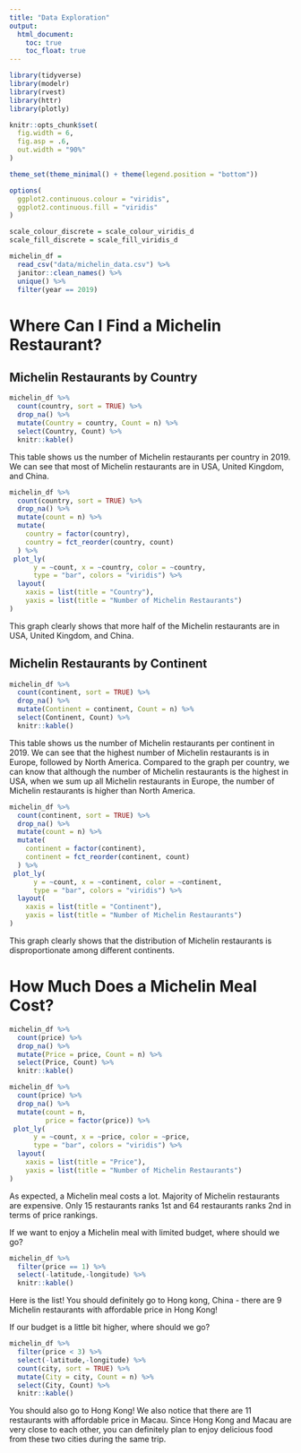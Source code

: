 ---
title: "Data Exploration"
output: 
  html_document:
    toc: true
    toc_float: true
---

```{r message=FALSE, warning=FALSE}
library(tidyverse)
library(modelr)
library(rvest)
library(httr)
library(plotly)

knitr::opts_chunk$set(
  fig.width = 6,
  fig.asp = .6,
  out.width = "90%"
)

theme_set(theme_minimal() + theme(legend.position = "bottom"))

options(
  ggplot2.continuous.colour = "viridis",
  ggplot2.continuous.fill = "viridis"
)

scale_colour_discrete = scale_colour_viridis_d
scale_fill_discrete = scale_fill_viridis_d
```


```{r message=FALSE, warning=FALSE}
michelin_df = 
  read_csv("data/michelin_data.csv") %>% 
  janitor::clean_names() %>%
  unique() %>%
  filter(year == 2019)
```

# Where Can I Find a Michelin Restaurant?

## Michelin Restaurants by Country

```{r}
michelin_df %>%
  count(country, sort = TRUE) %>%
  drop_na() %>%
  mutate(Country = country, Count = n) %>%
  select(Country, Count) %>%
  knitr::kable()
```

This table shows us the number of Michelin restaurants per country in 2019. We can see that most of Michelin restaurants are in USA, United Kingdom, and China.  

```{r}
michelin_df %>%
  count(country, sort = TRUE) %>%
  drop_na() %>%
  mutate(count = n) %>%
  mutate(
    country = factor(country),
    country = fct_reorder(country, count)
  ) %>% 
 plot_ly(
      y = ~count, x = ~country, color = ~country,
      type = "bar", colors = "viridis") %>% 
  layout(
    xaxis = list(title = "Country"),
    yaxis = list(title = "Number of Michelin Restaurants")
)
```

This graph clearly shows that more half of the Michelin restaurants are in USA, United Kingdom, and China. 

## Michelin Restaurants by Continent

```{r}
michelin_df %>%
  count(continent, sort = TRUE) %>%
  drop_na() %>%
  mutate(Continent = continent, Count = n) %>%
  select(Continent, Count) %>%
  knitr::kable()
```

This table shows us the number of Michelin restaurants per continent in 2019. We can see that the highest number of Michelin restaurants is in Europe, followed by North America. Compared to the graph per country, we can know that although the number of Michelin restaurants is the highest in USA, when we sum up all Michelin restaurants in Europe, the number of Michelin restaurants is higher than North America.

```{r}
michelin_df %>%
  count(continent, sort = TRUE) %>%
  drop_na() %>%
  mutate(count = n) %>%
  mutate(
    continent = factor(continent),
    continent = fct_reorder(continent, count)
  ) %>% 
 plot_ly(
      y = ~count, x = ~continent, color = ~continent,
      type = "bar", colors = "viridis") %>% 
  layout(
    xaxis = list(title = "Continent"),
    yaxis = list(title = "Number of Michelin Restaurants")
)
```

This graph clearly shows that the distribution of Michelin restaurants is disproportionate among different continents. 

# How Much Does a Michelin Meal Cost?

```{r}
michelin_df %>%
  count(price) %>%
  drop_na() %>%
  mutate(Price = price, Count = n) %>%
  select(Price, Count) %>%
  knitr::kable()

michelin_df %>%
  count(price) %>%
  drop_na() %>%
  mutate(count = n,
         price = factor(price)) %>% 
 plot_ly(
      y = ~count, x = ~price, color = ~price,
      type = "bar", colors = "viridis") %>% 
  layout(
    xaxis = list(title = "Price"),
    yaxis = list(title = "Number of Michelin Restaurants")
)
```

As expected, a Michelin meal costs a lot. Majority of Michelin restaurants are expensive. Only 15 restaurants ranks 1st and 64 restaurants ranks 2nd in terms of price
rankings.

If we want to enjoy a Michelin meal with limited budget, where should we go?
```{r}
michelin_df %>%
  filter(price == 1) %>%
  select(-latitude,-longitude) %>%
  knitr::kable()
```
Here is the list! You should definitely go to Hong kong, China - there are 9 Michelin restaurants with affordable price in Hong Kong!

If our budget is a little bit higher, where should we go?
```{r}
michelin_df %>%
  filter(price < 3) %>%
  select(-latitude,-longitude) %>%
  count(city, sort = TRUE) %>%
  mutate(City = city, Count = n) %>%
  select(City, Count) %>%
  knitr::kable()
```
You should also go to Hong Kong! We also notice that there are 11 restaurants with 
affordable price in Macau. Since Hong Kong and Macau are very close to each other, 
you can definitely plan to enjoy delicious food from these two cities during the same
trip.

